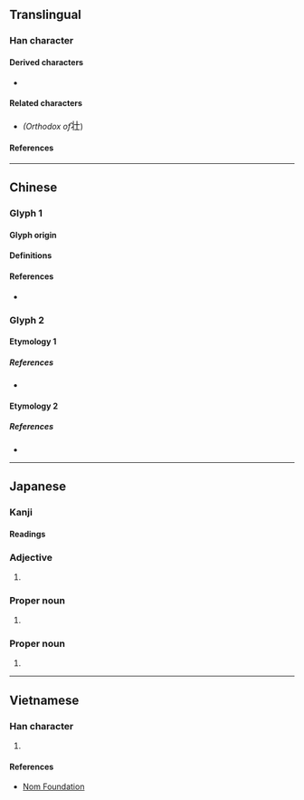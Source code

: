 {{also|壯}}
{{character info}}
{{character info|0x2F851}}
==Translingual==
{{ja-forms|壮|壮|[[壯]]}}

===Han character===
{{Han char|rn=33|rad=士|as=03|sn=6|four=34110|canj=LMG,ILG|ids=⿰丬士(<code>U+58EE</code>),⿰丬土(<code>U+2F851</code>)}}

====Derived characters====
* {{l|mul|[[荘]], [[装]]}}

====Related characters====
* {{l|mul|[[壯]]}} ''(Orthodox {{w|Traditional Chinese|traditional form}} of ''<big>壮</big>)

====References====
{{Han ref|kx=0243.011|dkj=05642|dj=0483.020|hdz=10420.060|uh=58EE}}
{{Han ref|uh=2F851}}

----

==Chinese==

===Glyph 1===
{{Han-glyphref|⿰丬士|}}

====Glyph origin====
{{Han simp|壯|f=爿|t=丬}}

====Definitions====
{{zh-see|壯|sv}}

====References====
* {{R:twedu|A00833-003#37}}

===Glyph 2===
{{Han-glyphref|⿰丬土|}}

====Etymology 1====
{{zh-see|壯|v}}

=====References=====
* {{R:twedu|A00833-001#18}}

====Etymology 2====
{{zh-see|牡|v}}

=====References=====
* {{R:twedu|A02490-004#17}}

----

==Japanese==
{{ja-kanji forms|壮|壯}}

===Kanji===
{{ja-kanji|grade=c|rs=士03|kyu=壯}}

====Readings====
{{ja-readings
|goon=しょう<さう
|kanon=そう<しやう
|kun=さか-ん
|nanori=つよし
}}

===Adjective===
{{ja-adj|さかん|decl=na}}

# {{alt form|ja|sort=さかん|盛ん}}

===Proper noun===
{{ja-pos|proper|そう|hhira=さう}}

# {{given name|ja|sort=そう|male}}

===Proper noun===
{{ja-pos|proper|つよし}}

# {{given name|ja|sort=つよし|male}}

----

==Vietnamese==

===Han character===
{{vi-hantu|rs=士03|[[tráng]]}}

# {{rfdef|vi|sort=士03}}

====References====
* [http://nomfoundation.org/common/nom_details.php?codepoint=58EE Nom Foundation]